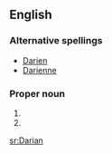 ==English==

===Alternative spellings===
* [[Darien]]
* [[Darienne]] {{f}}

===Proper noun===
{{en-proper noun}}

# {{given name|male}}
# {{given name|female}}

[[sr:Darian]]